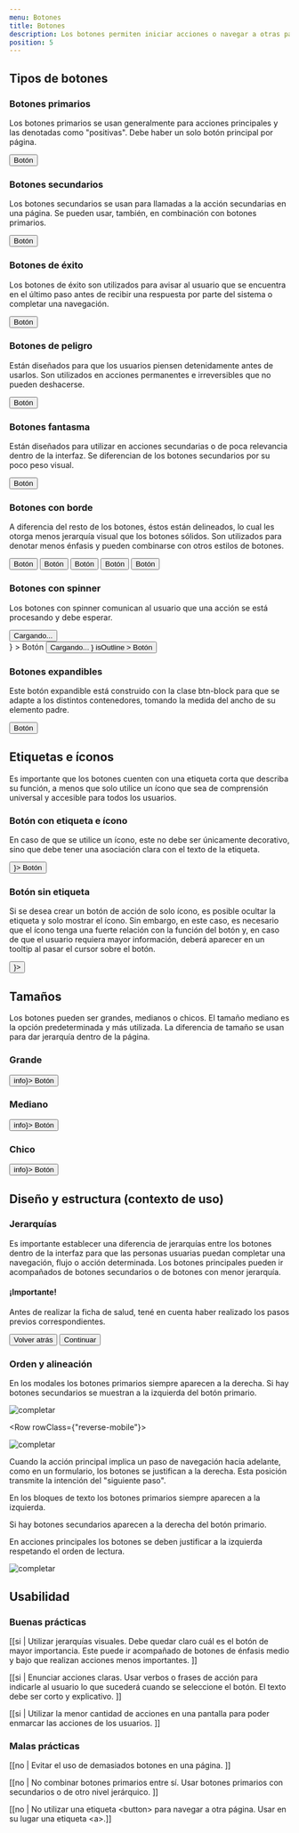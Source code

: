 ```yaml
---
menu: Botones
title: Botones
description: Los botones permiten iniciar acciones o navegar a otras páginas. Las etiquetas de los botones expresan qué acción ocurrirá cuando la persona usuaria interactúe con él.
position: 5
---
```



## Tipos de botones

### Botones primarios

Los botones primarios se usan generalmente para acciones principales y las denotadas como "positivas". Debe haber un solo botón principal por página.

<div className="button-container">
  <Button type="primary" size="large">
    Botón
  </Button>
</div>

### Botones secundarios

Los botones secundarios se usan para llamadas a la acción secundarias en una página. Se pueden usar, también, en combinación con botones primarios.

<div className="button-container">
  <Button type="secondary" size="large">
    Botón
  </Button>
</div>

### Botones de éxito

Los botones de éxito son utilizados para avisar al usuario que se encuentra en el último paso antes de recibir una respuesta por parte del sistema o completar una navegación.

<div className="button-container">
  <Button type="success" size="large">
    Botón
  </Button>
</div>

### Botones de peligro

Están diseñados para que los usuarios piensen detenidamente antes de usarlos. Son utilizados en acciones permanentes e irreversibles que no pueden deshacerse.

<div className="button-container">
  <Button type="danger" size="large">
    Botón
  </Button>
</div>

### Botones fantasma

Están diseñados para utilizar en acciones secundarias o de poca relevancia dentro de la interfaz. Se diferencian de los botones secundarios por su poco peso visual.

<div className="button-container">
  <Button type="link" size="large">
    Botón
  </Button>
</div>

### Botones con borde

A diferencia del resto de los botones, éstos están delineados, lo cual les otorga menos jerarquía visual que los botones sólidos. Son utilizados para denotar menos énfasis y pueden combinarse con otros estilos de botones.

<div className="button-container">
  <Button type="primary" size="large" isOutline>
    Botón
  </Button>
  <Button type="secondary" size="large" isOutline>
    Botón
  </Button>
  <Button type="success" size="large" isOutline>
    Botón
  </Button>
  <Button type="danger" size="large" isOutline>
    Botón
  </Button>
  <Button type="link" size="large" isOutline>
    Botón
  </Button>
</div>

### Botones con spinner

Los botones con spinner comunican al usuario que una acción se está procesando y debe esperar.

<div className="button-container justify-content-center">
  <Button
    type="primary"
    size="large"
    isIconSpinner={
      <div className="spinner-border text-dark spinner-border-sm" role="status">
        <span className="sr-only">Cargando...</span>
      </div>
    }
  >
    Botón
  </Button>
  <Button
    type="primary"
    size="large"
    isIconSpinner={
      <div className="spinner-border text-dark spinner-border-sm" role="status">
        <span className="sr-only">Cargando...</span>
      </div>
    }
    isOutline
  >
    Botón
  </Button>
</div>

### Botones expandibles

Este botón expandible está construido con la clase btn-block para que se adapte a los distintos contenedores, tomando la medida del ancho de su elemento padre.

<div className="button-container btn-block-container">
  <Button type="primary" size="large" isBlock>
    Botón
  </Button>
</div>

<h2>Etiquetas e íconos</h2>

Es importante que los botones cuenten con una etiqueta corta que describa su función, a menos que solo utilice un ícono que sea de comprensión universal y accesible para todos los usuarios.

### Botón con etiqueta e ícono

En caso de que se utilice un ícono, este no debe ser únicamente decorativo, sino que debe tener una asociación clara con el texto de la etiqueta.

<div className="button-container">
  <Button type="secondary" size="large" isIconSpinner={<i className="bx bx-search-alt-2"></i>}>
    Botón
  </Button>
</div>

### Botón sin etiqueta

Si se desea crear un botón de acción de solo ícono, es posible ocultar la etiqueta y solo mostrar el ícono. Sin embargo, en este caso, es necesario que el ícono tenga una fuerte relación con la función del botón y, en caso de que el usuario requiera mayor información, deberá aparecer en un tooltip al pasar el cursor sobre el botón.

<div className="button-container">
  <Button type="link" size="large" isIconSpinner={<i className="bx bxs-plus-circle"></i>}></Button>
</div>

## Tamaños

Los botones pueden ser grandes, medianos o chicos. El tamaño mediano es la opción predeterminada y más utilizada. La diferencia de tamaño se usan para dar jerarquía dentro de la página.

<div className="button-container btn-size-container">
  <div>
    <h3 className="mb-3">Grande</h3>
    <Button type="primary" size="large" isIconSpinner={<span className="material-icons-round">info</span>}>
      Botón
    </Button>
  </div>
  <div>
    <h3 className="mb-3">Mediano</h3>
    <Button type="primary" size="default" isIconSpinner={<span className="material-icons-round">info</span>}>
      Botón
    </Button>
  </div>
  <div>
    <h3 className="mb-3">Chico</h3>
    <Button type="primary" size="small" isIconSpinner={<span className="material-icons-round">info</span>}>
      Botón
    </Button>
  </div>
</div>

## Diseño y estructura (contexto de uso)

### Jerarquías

Es importante establecer una diferencia de jerarquías entre los botones dentro de la interfaz para que las personas usuarias puedan completar una navegación, flujo o acción determinada. Los botones principales pueden ir acompañados de botones secundarios o de botones con menor jerarquía.

<div className="button-container">
  <div class="modal d-block position-static" tabindex="-1" role="dialog" id="exampleModal">
    <div class="modal-dialog modal-sm" role="document">
      <div class="modal-content">
        <div class="modal-header">
          <h4 class="modal-title">¡Importante!</h4>
        </div>
        <div class="modal-body">
          <p>Antes de realizar la ficha de salud, tené en cuenta haber realizado los pasos previos correspondientes.</p>
        </div>
        <div class="modal-footer">
          <button type="button" class="btn btn-outline-link" data-dismiss="modal">
            Volver atrás
          </button>
          <button type="button" class="btn btn-primary">
            Continuar
          </button>
        </div>
      </div>
    </div>
  </div>
</div>

### Orden y alineación

<Row>
  <Col items={2}>

En los modales los botones primarios siempre aparecen a la derecha. Si hay botones secundarios se muestran a la izquierda del botón primario.

  </Col>
  <Col items={2}>

![completar](/componentes/botón/orden-alineacion-1.svg)

  </Col>
</Row>

<Row rowClass={"reverse-mobile"}>
  <Col items={2}>

![completar](/componentes/botón/orden-alineacion-1.svg)

  </Col>
  <Col items={2}>

Cuando la acción principal implica un paso de navegación hacia adelante, como en un formulario, los botones se justifican a la derecha. Esta posición transmite la intención del "siguiente paso".

  </Col>
</Row>

<Row>
  <Col items={2}>

En los bloques de texto los botones primarios siempre aparecen a la izquierda.

Si hay botones secundarios aparecen a la derecha del botón primario.

En acciones principales los botones se deben justificar a la izquierda respetando el orden de lectura.

  </Col>
  <Col items={2}>

![completar](/componentes/botón/orden-alineacion-3.svg)

  </Col>
</Row>

## Usabilidad

### Buenas prácticas

[[si | Utilizar jerarquías visuales. Debe quedar claro cuál es el botón de mayor importancia. Este puede ir acompañado de botones de énfasis medio y bajo que realizan acciones menos importantes. ]]

[[si | Enunciar acciones claras. Usar verbos o frases de acción para indicarle al usuario lo que sucederá cuando se seleccione el botón. El texto debe ser corto y explicativo. ]]

[[si | Utilizar la menor cantidad de acciones en una pantalla para poder enmarcar las acciones de los usuarios. ]]

### Malas prácticas

[[no | Evitar el uso de demasiados botones en una página. ]]

[[no | No combinar botones primarios entre sí. Usar botones primarios con secundarios o de otro nivel jerárquico. ]]

[[no | No utilizar una etiqueta &lt;button&gt; para navegar a otra página. Usar en su lugar una etiqueta &lt;a&gt;.]]
